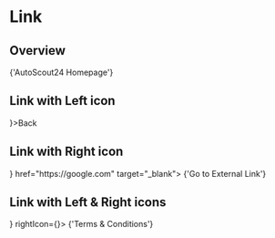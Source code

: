 

<Meta title="Navigation/Link" component={Link} />

# Link

## Overview

<Canvas>
  <Story name="Overview">
    <Link href="https://autoscout24.ch">{'AutoScout24 Homepage'}</Link>
  </Story>
</Canvas>

## Link with Left icon

<Canvas>
  <Story name="Link with Left icon">
    <Link leftIcon={<ArrowLeftIcon />}>Back</Link>
  </Story>
</Canvas>

## Link with Right icon

<Canvas>
  <Story name="Link with Right icon">
    <Link rightIcon={<HeartIcon />} href="https://google.com" target="_blank">
      {'Go to External Link'}
    </Link>
  </Story>
</Canvas>

## Link with Left & Right icons

<Canvas>
  <Story name="Link with Left & Right icons">
    <Link leftIcon={<ArrowLeftIcon />} rightIcon={<HeartIcon />}>
      {'Terms & Conditions'}
    </Link>
  </Story>
</Canvas>
